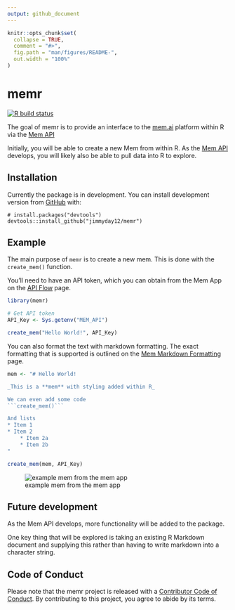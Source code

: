 ```yaml
---
output: github_document
---
```


<!-- README.md is generated from README.Rmd. Please edit that file -->

```r
knitr::opts_chunk$set(
  collapse = TRUE,
  comment = "#>",
  fig.path = "man/figures/README-",
  out.width = "100%"
)
```

# memr

<!-- badges: start -->
[![R build status](https://github.com/jimmyday12/memr/workflows/R-CMD-check/badge.svg)](https://github.com/jimmyday12/memr/actions)
<!-- badges: end -->

The goal of memr is to provide an interface to the [mem.ai](https://get.mem.ai) platform within R via the [Mem API](https://docs.mem.ai/docs/) 

Initially, you will be able to create a new Mem from within R. As the [Mem API](https://docs.mem.ai/docs/)  develops, you will likely also be able to pull data into R to explore. 

## Installation

Currently the package is in development. You can install development version from [GitHub](https://github.com/) with:

```undefined
# install.packages("devtools")
devtools::install_github("jimmyday12/memr")
```
## Example

The main purpose of `memr` is to create a new mem. This is done with the `create_mem()` function. 

You'll need to have an API token, which you can obtain from the Mem App on the [API Flow](https://mem.ai/flows/api) page. 


```r
library(memr)

# Get API token
API_Key <- Sys.getenv("MEM_API")

create_mem("Hello World!", API_Key)
```

You can also format the text with markdown formatting. The exact formatting that is supported is outlined on the [Mem Markdown Formatting](https://docs.mem.ai/docs/general/mem-markdown-format) page. 

```r
mem <- "# Hello World!

_This is a **mem** with styling added within R_

We can even add some code
```create_mem()```

And lists
* Item 1
* Item 2
    * Item 2a
    * Item 2b
"

create_mem(mem, API_Key)
```

![example mem from the mem app](man/figures/mem_example.png)


## Future development
As the Mem API develops, more functionality will be added to the package. 

One key thing that will be explored is taking an existing R Markdown document and supplying this rather than having to write markdown into a character string. 

## Code of Conduct

Please note that the memr project is released with a [Contributor Code of Conduct](https://contributor-covenant.org/version/2/0/CODE_OF_CONDUCT.html). By contributing to this project, you agree to abide by its terms.
